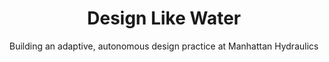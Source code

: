 ---
title: "Design Like Water"
slug: design-like-water
cover_image: ../../src/images/water.jpg
subtitle: Building an adaptive, autonomous design practice at Manhattan Hydraulics
---